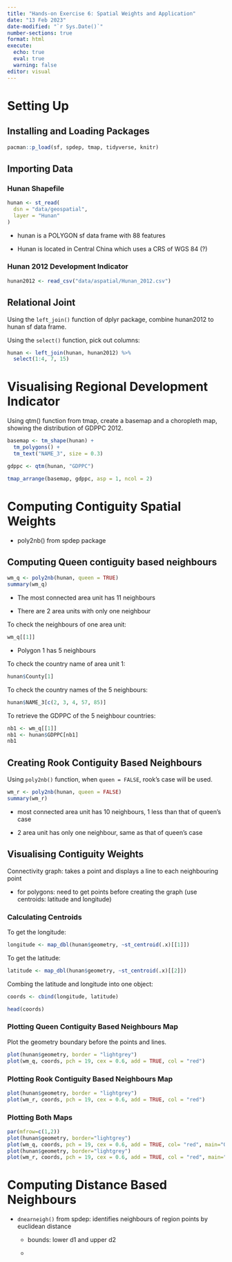```yaml
---
title: "Hands-on Exercise 6: Spatial Weights and Application"
date: "13 Feb 2023"
date-modified: "`r Sys.Date()`"
number-sections: true
format: html
execute: 
  echo: true
  eval: true
  warning: false
editor: visual
---
```


# Setting Up

## Installing and Loading Packages

```r
pacman::p_load(sf, spdep, tmap, tidyverse, knitr)
```

## Importing Data

### Hunan Shapefile

```r
hunan <- st_read(
  dsn = "data/geospatial",
  layer = "Hunan"
)
```

-   hunan is a POLYGON sf data frame with 88 features

-   Hunan is located in Central China which uses a CRS of WGS 84 (?)

### Hunan 2012 Development Indicator

```r
hunan2012 <- read_csv("data/aspatial/Hunan_2012.csv")
```

## Relational Joint

Using the `left_join()` function of dplyr package, combine hunan2012 to hunan sf data frame.

Using the `select()` function, pick out columns:

```r
hunan <- left_join(hunan, hunan2012) %>%
  select(1:4, 7, 15)
```

# Visualising Regional Development Indicator

Using qtm() function from tmap, create a basemap and a choropleth map, showing the distribution of GDPPC 2012.

```r
basemap <- tm_shape(hunan) +
  tm_polygons() +
  tm_text("NAME_3", size = 0.3)

gdppc <- qtm(hunan, "GDPPC")

tmap_arrange(basemap, gdppc, asp = 1, ncol = 2)
```

# Computing Contiguity Spatial Weights

-   poly2nb() from spdep package

## Computing Queen contiguity based neighbours

```r
wm_q <- poly2nb(hunan, queen = TRUE)
summary(wm_q)
```

-   The most connected area unit has 11 neighbours

-   There are 2 area units with only one neighbour

To check the neighbours of one area unit:

```r
wm_q[[1]]
```

-   Polygon 1 has 5 neighbours

To check the country name of area unit 1:

```r
hunan$County[1]
```

To check the country names of the 5 neighbours:

```r
hunan$NAME_3[c(2, 3, 4, 57, 85)]
```

To retrieve the GDPPC of the 5 neighbour countries:

```r
nb1 <- wm_q[[1]]
nb1 <- hunan$GDPPC[nb1]
nb1
```

## Creating Rook Contiguity Based Neighbours

Using `poly2nb()` function, when `queen = FALSE`, rook's case will be used.

```r
wm_r <- poly2nb(hunan, queen = FALSE)
summary(wm_r)
```

-   most connected area unit has 10 neighbours, 1 less than that of queen's case

-   2 area unit has only one neighbour, same as that of queen's case

## Visualising Contiguity Weights

Connectivity graph: takes a point and displays a line to each neighbouring point

-   for polygons: need to get points before creating the graph (use centroids: latitude and longitude)

### Calculating Centroids

To get the longitude:

```r
longitude <- map_dbl(hunan$geometry, ~st_centroid(.x)[[1]])
```

To get the latitude:

```r
latitude <- map_dbl(hunan$geometry, ~st_centroid(.x)[[2]])
```

Combing the latitude and longitude into one object:

```r
coords <- cbind(longitude, latitude)
```

```r
head(coords)
```

### Plotting Queen Contiguity Based Neighbours Map

Plot the geometry boundary before the points and lines.

```r
plot(hunan$geometry, border = "lightgrey")
plot(wm_q, coords, pch = 19, cex = 0.6, add = TRUE, col = "red")
```

### Plotting Rook Contiguity Based Neighbours Map

```r
plot(hunan$geometry, border = "lightgrey")
plot(wm_r, coords, pch = 19, cex = 0.6, add = TRUE, col = "red")
```

### Plotting Both Maps

```r
par(mfrow=c(1,2))
plot(hunan$geometry, border="lightgrey")
plot(wm_q, coords, pch = 19, cex = 0.6, add = TRUE, col= "red", main="Queen Contiguity")
plot(hunan$geometry, border="lightgrey")
plot(wm_r, coords, pch = 19, cex = 0.6, add = TRUE, col = "red", main="Rook Contiguity")
```

# Computing Distance Based Neighbours

-   `dnearneigh()` from spdep: identifies neighbours of region points by euclidean distance

    -   bounds: lower d1 and upper d2

    -   
